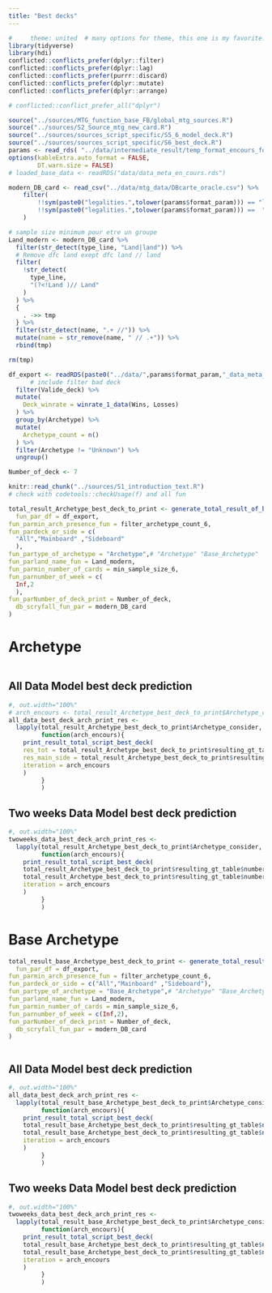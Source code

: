 ---
title: "Best decks"
---


```{r setup, include=FALSE, message = FALSE, warning = FALSE} 
#     theme: united  # many options for theme, this one is my favorite.
library(tidyverse)
library(hdi)
conflicted::conflicts_prefer(dplyr::filter)
conflicted::conflicts_prefer(dplyr::lag)
conflicted::conflicts_prefer(purrr::discard)
conflicted::conflicts_prefer(dplyr::mutate)
conflicted::conflicts_prefer(dplyr::arrange)

# conflicted::conflict_prefer_all("dplyr")

source("../sources/MTG_function_base_FB/global_mtg_sources.R")
source("../sources/S2_Source_mtg_new_card.R")
source("../sources/sources_script_specific/S5_6_model_deck.R")
source("../sources/sources_script_specific/S6_best_deck.R")
params <- read_rds( "../data/intermediate_result/temp_format_encours_for_param.rds")
options(kableExtra.auto_format = FALSE,
        DT.warn.size = FALSE)
# loaded_base_data <- readRDS("data/data_meta_en_cours.rds")

modern_DB_card <- read_csv("../data/mtg_data/DBcarte_oracle.csv") %>% 
    filter(
        !!sym(paste0("legalities.",tolower(params$format_param))) == "legal" |
        !!sym(paste0("legalities.",tolower(params$format_param))) ==  "restricted"
    )

# sample size minimum pour etre un groupe
Land_modern <- modern_DB_card %>%
  filter(str_detect(type_line, "Land|land")) %>%
  # Remove dfc land exept dfc land // land
  filter(
    !str_detect(
      type_line,
      "(?<!Land )// Land"
    )
  ) %>%
  {
    . ->> tmp
  } %>%
  filter(str_detect(name, ".+ //")) %>%
  mutate(name = str_remove(name, " // .+")) %>%
  rbind(tmp)

rm(tmp)

df_export <- readRDS(paste0("../data/",params$format_param,"_data_meta_en_cours.rds")) %>%
      # include filter bad deck
  filter(Valide_deck) %>% 
  mutate(
    Deck_winrate = winrate_1_data(Wins, Losses)
  ) %>%
  group_by(Archetype) %>% 
  mutate(
    Archetype_count = n()
  ) %>%
  filter(Archetype != "Unknown") %>% 
  ungroup()

Number_of_deck <- 7
```


```{r}
knitr::read_chunk("../sources/S1_introduction_text.R")
# check with codetools::checkUsage(f) and all fun
```


```{r compute_res_arch}
total_result_Archetype_best_deck_to_print <- generate_total_result_of_best_deck(
  fun_par_df = df_export,
fun_parmin_arch_presence_fun = filter_archetype_count_6,
fun_pardeck_or_side = c(
  "All","Mainboard" ,"Sideboard"
  ),
fun_partype_of_archetype = "Archetype",# "Archetype" "Base_Archetype"
fun_parland_name_fun = Land_modern,
fun_parmin_number_of_cards = min_sample_size_6,
fun_parnumber_of_week = c(
  Inf,2
  ),
fun_parNumber_of_deck_print = Number_of_deck,
  db_scryfall_fun_par = modern_DB_card
)
```


# Archetype  
```{r, Introduction_chunk_6_best_deck, results='asis'}

```


## All Data Model best deck prediction  
```{r print_result_all_data, results='asis'}
#, out.width="100%"
# arch_encours <- total_result_Archetype_best_deck_to_print$Archetype_consider[1]
all_data_best_deck_arch_print_res <- 
  lapply(total_result_Archetype_best_deck_to_print$Archetype_consider,
         function(arch_encours){
    print_result_total_script_best_deck(
    res_tot = total_result_Archetype_best_deck_to_print$resulting_gt_table$number_of_week_Inf$global,
    res_main_side = total_result_Archetype_best_deck_to_print$resulting_gt_table$number_of_week_Inf$main_side,
    iteration = arch_encours
    ) 
         }
         )
```


## Two weeks Data Model best deck prediction  
```{r print_result_2weeks, results='asis'}
#, out.width="100%"
twoweeks_data_best_deck_arch_print_res <- 
  lapply(total_result_Archetype_best_deck_to_print$Archetype_consider,
         function(arch_encours){
    print_result_total_script_best_deck(
    total_result_Archetype_best_deck_to_print$resulting_gt_table$number_of_week_2$global,
    total_result_Archetype_best_deck_to_print$resulting_gt_table$number_of_week_2$main_side,
    iteration = arch_encours
    ) 
         }
         )
```


# Base Archetype  
```{r compute_res_base_arch}
total_result_base_Archetype_best_deck_to_print <- generate_total_result_of_best_deck(
  fun_par_df = df_export,
fun_parmin_arch_presence_fun = filter_archetype_count_6,
fun_pardeck_or_side = c("All","Mainboard" ,"Sideboard"),
fun_partype_of_archetype = "Base_Archetype",# "Archetype" "Base_Archetype"
fun_parland_name_fun = Land_modern,
fun_parmin_number_of_cards = min_sample_size_6,
fun_parnumber_of_week = c(Inf,2),
fun_parNumber_of_deck_print = Number_of_deck,
  db_scryfall_fun_par = modern_DB_card
)
```


```{r,intro_second_time ,ref.label=c('Introduction_chunk_6_best_deck'), results='asis'}

```


## All Data Model best deck prediction  
```{r print_result_all_data_base_arch, results='asis'}
#, out.width="100%"
all_data_best_deck_arch_print_res <- 
  lapply(total_result_base_Archetype_best_deck_to_print$Archetype_consider,
         function(arch_encours){
    print_result_total_script_best_deck(
    total_result_base_Archetype_best_deck_to_print$resulting_gt_table$number_of_week_Inf$global,
    total_result_base_Archetype_best_deck_to_print$resulting_gt_table$number_of_week_Inf$main_side,
    iteration = arch_encours
    ) 
         }
         )
```


## Two weeks Data Model best deck prediction  
```{r print_result_2weeks_base_arch, results='asis'}
#, out.width="100%"
twoweeks_data_best_deck_arch_print_res <- 
  lapply(total_result_base_Archetype_best_deck_to_print$Archetype_consider,
         function(arch_encours){
    print_result_total_script_best_deck(
    total_result_base_Archetype_best_deck_to_print$resulting_gt_table$number_of_week_2$global,
    total_result_base_Archetype_best_deck_to_print$resulting_gt_table$number_of_week_2$main_side,
    iteration = arch_encours
    ) 
         }
         )
```
